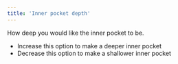 ```yaml
---
title: 'Inner pocket depth'
---
```


How deep you would like the inner pocket to be.

- Increase this option to make a deeper inner pocket
- Decrease this option to make a shallower inner pocket
